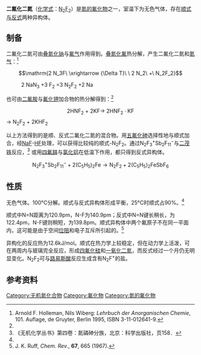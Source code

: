 {{Chembox
| Name = 二氟化二氮
| NameEn = Dinitrogen difluoride
| ImageFile = cistrans-Distickstoffdifluorid.png
| ImageSize = 200px
| ImageName = 顺式和反式二氟化二氮的结构
| IUPACName = 
| OtherNames = 二氟二胺、二氟二氮烯
|Section1={{Chembox Identifiers<!-- cis; index=1 -->
| ChemSpiderID1 = 10326121
| ChemSpiderID1_Ref = {{chemspidercite|changed|chemspider}}
| ChemSpiderID1_Comment = (''cis'')
| InChI1 = 1S/F2N2/c1-3-4-2/b4-3-
| InChIKey1 = DUQAODNTUBJRGF-ONEGZZNKBY
| InChI1_Comment = (''cis'')
| SMILES1 = F\N=N\F
| SMILES1_Comment = (''cis'')
| InChI3_Ref = {{stdinchicite|correct|chemspider}}
| InChI3 = 1S/F2N2/c1-3-4-2/b4-3+
| InChIKey3_Ref = {{stdinchicite|correct|chemspider}}
| InChIKey3 = DUQAODNTUBJRGF-ARJAWSKDSA-N
| CASNo_Ref = {{cascite|correct|CAS}}
| CASNo = 10578-16-2
| CASNo_Comment = 
| CASNo2_Ref = {{cascite|correct|CAS}}
| CASNo2 = 13776-62-0
| CASNo2_Comment = E
| CASNo3_Ref = {{cascite|correct|CAS}}
| CASNo3 = 13812-43-6
| CASNo3_Comment = Z
}}
|Section2 = {{Chembox Properties
|   Formula = N<sub>2</sub>F<sub>2</sub>
|   MolarMass = 66.01 
|   Appearance = 无色气体
|   Density = 4.6 g/L（顺式）<ref name="cis">[http://www.webelements.com/compounds/nitrogen/dinitrogen_difluoride_cis.html ''cis''-二氟化二氮，于webelements.com]．</ref><br />2.9 g/L（反式）<ref name="trans">[http://www.webelements.com/compounds/nitrogen/dinitrogen_difluoride_trans.html ''trans''-二氟化二氮，于webelements.com]．</ref>
|   MeltingPt = -195°C（顺式）<ref name="cis" /><br />-172°C（反式）<ref name="trans" />
|   BoilingPt = -106°C（顺式）<ref name="cis" /><br />-111°C（反式）<ref name="trans" />
|   Solubility = }}
| Section3 = {{Chembox Structure
|   CrystalStruct = 
|   Coordination = 
|   MolShape = }}
| Section7 = {{Chembox Hazards
|   EUClass = 
|   EUIndex = 
|   MainHazards = 
|   RPhrases = 
|   SPhrases = }}
| Section8 = {{Chembox Related
|   OtherAnions = 
|   OtherCations = 
|   OtherFunctn = 
|   Function = 
|   OtherCpds = [[四氟肼|四氟肼]]、[[三氟化氮|三氟化氮]]}}
}}

'''二氟化二氮'''（[[化学式|化学式]]：[[氮|N]]<sub>2</sub>[[氟|F]]<sub>2</sub>）是[[氮的氟化物|氮的氟化物]]之一，室温下为无色气体，存在[[顺反异构|顺式与反式]]两种异构体。

==制备==
二氟化二氮可由[[叠氮化钠|叠氮化钠]]与[[氟气|氟气]]作用得到。[[叠氮化氟|叠氮化氟]]热分解，产生二氟化二氮和[[氮气|氮气]]：<ref name=howi>Arnold F. Holleman, Nils Wiberg: ''Lehrbuch der Anorganischen Chemie'', 101. Auflage, de Gruyter, Berlin 1995, ISBN 3-11-012641-9.</ref>
:<math>\mathrm{2 N_3F\ \xrightarrow {\Delta T}\ \ 2 N_2\ +\ N_2F_2}</math> 
:2 NaN<sub>3</sub> +3 F<sub>2</sub> =3 N<sub>2</sub>F<sub>2</sub> +2 Na

也可由[[二氟胺|二氟胺]]与[[氟化钾|氟化钾]]加合物的热分解得到：<ref name=howi/>
:<math>\mathrm{2 HNF_2\ +\ 2 KF\longrightarrow\ 2 HNF_2\cdot KF}</math> <math>\mathrm{\longrightarrow\ N_2F_2\ + \ 2 KHF_2}</math>

以上方法得到的是顺、反式二氟化二氮的混合物。用[[五氟化砷|五氟化砷]]选择性地与顺式加合，经[[氟化钠|NaF]]-[[氟化氢|HF]]处理，可以获得比较纯的顺式-N<sub>2</sub>F<sub>2</sub>。通过N<sub>2</sub>F<sub>3</sub><sup>+</sup>Sb<sub>2</sub>F<sub>11</sub><sup>−</sup>与[[二茂铁|二茂铁]]反应，<ref>《无机化学丛书》第四卷：氮磷砷分族，北京：科学出版社，页158．</ref> 或用[[四氟肼|四氟肼]]与[[氯化铝|氯化铝]]在低温下作用，都只得到反式异构体。
:<math>\mathrm{N_2F_3^+Sb_2F_{11}^- + 2(C_5H_5)_2Fe\rightarrow N_2F_2+2(C_5H_5)_2FeSbF_6}</math>

==性质==
无色气体。100°C分解。顺式与反式异构体形成平衡，25°C时顺式占90%。<ref name=howi/>

顺式中N=N距离为120.9pm，N-F为140.9pm；反式中N=N键长稍长，为122.4pm，N-F键则稍短，为139.8pm。顺式异构体中两个氟原子不在同一平面内，这可能是由于空间[[位阻|位阻]]和电子互斥所引起的。<ref>J. K. Ruff, ''Chem. Rev.'', '''67''', 665 (1967).</ref>

异构化的反应热为12.6kJ/mol。顺式在热力学上较稳定，但在动力学上活泼，可在两周内与玻璃完全反应，形成[[四氟化硅|四氟化硅]]和[[一氧化二氮|一氧化二氮]]，而反式经过一个月仍无明显变化。N<sub>2</sub>F<sub>2</sub>可与[[路易斯酸|路易斯酸]]反应生成含有N<sub>2</sub>F<sup>+</sup>的盐。

==参考资料==
{{reflist}}

[[Category:无机氮化合物|Category:无机氮化合物]]
[[Category:氟化物|Category:氟化物]]
[[Category:氮的氟化物|Category:氮的氟化物]]
